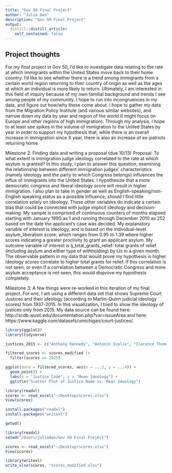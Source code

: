 ```yaml
---
title: "Gov 50 Final Project"
author: "Julia Dan"
description: "Gov 50 Final Project"
output:
  distill::distill_article:
    self_contained: false
---
```




## Project thoughts

For my final project in Gov 50, I'd like to investigate data relating to the rate at which immigrants within the United States move back to their home country. I'd like to see whether there is a trend among immigrants from a certain world region returning to their country of origin as well as the ages at which an individual is more likely to return. Ultimately, I am interested in this field of inquiry because of my own familial background and trends I see among people of my community. I hope to run into incongruences in my data, and figure out how/why these come about. I hope to gather my data from the Migration Policy Institute (and various similar websites), and narrow down my data by year and region of the world (I might focus on Europe and other regions of high immigration). Through my analysis, I hope to at least see spikes in the volume of immigration to the United States by year in order to support my hypothesis that, while there is an overall increase in immigration since X year, there is also an increase of ex-patriots returning home. 


Milestone 2: Finding data and writing a proposal (due 10/13)
Proposal:
To what extent is immigration judge ideology correlated to the rate at which asylum is granted? In this study, I plan to answer this question, examining the relationship between different immigration judges’ characteristics (namely ideology and the party to which Congress belongs) influences the influx of immigrants into the United States. I hypothesize that a more democratic congress and liberal ideology score will result in higher immigration. I also plan to take in gender as well as English-speaking/non-English speaking status as a possible influence, should I find little correlation solely on ideology. These other variables do indicate a certain bias that could be connected with judge implicit ideology and decision-making. My sample is comprised of continuous counters of months elapsed starting with January 1990 as 1 and running through December 2010 as 252 based on the date the applicant’s case was decided. My explanatory variable of interest is ideology, and is based on the individual-level asylum_liberalism score; which ranges from 0.95 to 1.39 where higher scores indicating a greater proclivity to grant an applicant asylum. My outcome variable of interest is Ij_total_grants_relief: total grants of relief (including asylum and either type of withholding) by IJs in a given month. The observable pattern in my data that would prove my hypothesis is higher ideology scores correlate to higher total grants for relief. If this correlation is not seen, or even if a correlation between a Democratic Congress and more asylum acceptance is not seen, this would disprove my hypothesis completely.


Milestone 3:
A few things were re-worked in this iteration of my final project. For one, I am using a different data set that shows Supreme Court Justices and their ideology (according to Martin-Quinn judicial ideology scores) from 1937-2015. In this visualization, I tried to show the ideology of justices only from 2015. My data source can be found here: http://scdb.wustl.edu/documentation.php?var=issueArea and here: https://www.kaggle.com/datasets/umichigan/court-justices/.

```r
library(ggplot2)
library(tidyverse)
```

```r
justices_2015 <- c("Anthony Kennedy", "Antonin Scalia", "Clarence Thomas", "Elena Kagan", "John Roberts", "Ruth Bader Ginsburg", "Samuel Alito", "Sonia Sotomayor", "Stephen Breyer")
```

```r
filtered_scores <- scores_modified |>
  filter(scores == 2015)
```

```r
ggplot(data = filtered_scores, aes(x = ...2, y = ...4)) +
  geom_point() +
  labs(x = "Justice Code", y = "Mean Ideology") +
  ggtitle("Scatter Plot of Justice Name vs. Mean Ideology")
```



```r
library(readxl)
scores <- read_excel("~/Desktop/scores.xlsx")
View(scores)

install.packages("readxl")
install.packages("writexl")
```
```r
getwd()
```


```r
library(readxl)
setwd("/Users/juliadan/Gov 50 Final Project")
```
```r
scores <- read_excel("~/Desktop/scores.xlsx")
View(scores)
```

```r
library(writexl)
write_xlsx(scores, "scores_modified.xlsx")
```

```r

```

